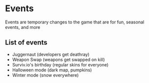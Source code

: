 # Events

Events are temporary changes to the game that are for fun, seasonal events, and more

## List of events

- Juggernaut (developers get deathray)
- Weapon Swap (weapons get swapped on kill)
- Surviv.io's birthday (regular skins for everyone)
- Halloween mode (dark map, pumpkins)
- Winter mode (snow everywhere)
